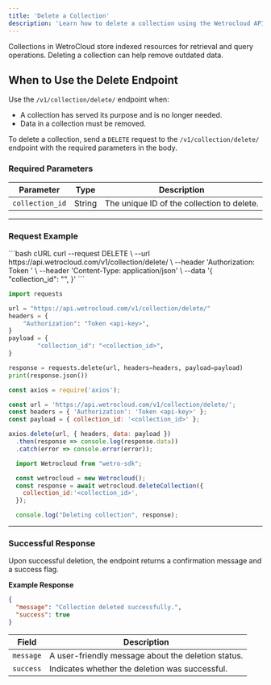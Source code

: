 ```yaml
---
title: 'Delete a Collection'
description: 'Learn how to delete a collection using the Wetrocloud API when they are no longer needed.'
---
```

Collections in WetroCloud store indexed resources for retrieval and query operations. Deleting a collection can help remove outdated data.

## When to Use the Delete Endpoint

Use the `/v1/collection/delete/` endpoint when:

- A collection has served its purpose and is no longer needed.
- Data in a collection must be  removed.


To delete a collection, send a `DELETE` request to the `/v1/collection/delete/` endpoint with the required parameters in the body.

### Required Parameters

| Parameter      | Type   | Description                           |
|-----------------|--------|---------------------------------------|
| `collection_id` | String | The unique ID of the collection to delete. |

---

### Request Example
<CodeGroup>
```bash cURL
curl --request DELETE \
  --url https://api.wetrocloud.com/v1/collection/delete/ \
  --header 'Authorization: Token <api-key>' \
  --header 'Content-Type: application/json' \
  --data '{
        "collection_id": "<collection_id>",
  }'
```

```python python
import requests

url = "https://api.wetrocloud.com/v1/collection/delete/"
headers = {
    "Authorization": "Token <api-key>",
}
payload = {
        "collection_id": "<collection_id>",
}

response = requests.delete(url, headers=headers, payload=payload)
print(response.json())
```
```javascript javascript
const axios = require('axios');

const url = 'https://api.wetrocloud.com/v1/collection/delete/';
const headers = { 'Authorization': 'Token <api-key>' };
const payload = { collection_id: '<collection_id>' };

axios.delete(url, { headers, data: payload })
  .then(response => console.log(response.data))
  .catch(error => console.error(error));
```

  ```javascript NodeJS
    import Wetrocloud from "wetro-sdk";

    const wetrocloud = new Wetrocloud();
    const response = await wetrocloud.deleteCollection({
      collection_id:'<collection_id>',
    });

    console.log("Deleting collection", response);
````
</CodeGroup>

---

### Successful Response

Upon successful deletion, the endpoint returns a confirmation message and a success flag.

**Example Response**

```json
{
  "message": "Collection deleted successfully.",
  "success": true
}
```

| Field      | Description                                        |
|------------|----------------------------------------------------|
| `message`  | A user-friendly message about the deletion status. |
| `success`  | Indicates whether the deletion was successful.     |
